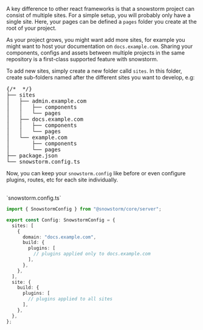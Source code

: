 
A key difference to other react frameworks is that a snowstorm project can consist of multiple sites.
For a simple setup, you will probably only have a single site. Here, your pages can be defined a `pages` folder you create at the root of your project.

As your project grows, you might want add more sites, for example you might want to host your documentation on `docs.example.com`.
Sharing your components, configs and assets between multiple projects in the same repository is a first-class supported feature with snowstorm.

To add new sites, simply create a new folder calld `sites`.
In this folder, create sub-folders named after the different sites you want to develop, e.g:

<pre className="language-tree">
{/* <!-- prettier-disable --> */}
├── sites
│   ├── admin.example.com
│   │   ├── components
│   │   └── pages
│   ├── docs.example.com
│   │   ├── components
│   │   └── pages
│   └── example.com
│       ├── components
│       └── pages
├── package.json
└── snowstorm.config.ts
</pre>

Now, you can keep your `snowstorm.config` like before or even configure plugins, routes, etc for each site individually.

<br />
`snowstorm.config.ts`

```ts
import { SnowstormConfig } from "@snowstorm/core/server";

export const Config: SnowstormConfig = {
  sites: [
    {
      domain: "docs.example.com",
      build: {
        plugins: [
          // plugins applied only to docs.example.com
        ],
      },
    },
  ],
  site: {
    build: {
      plugins: [
        // plugins applied to all sites
      ],
    },
  },
};
```
